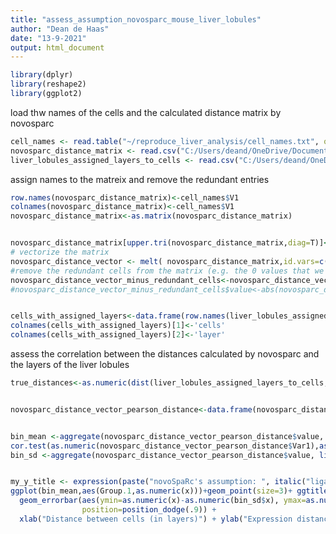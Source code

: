 ---
title: "assess_assumption_novosparc_mouse_liver_lobules"
author: "Dean de Haas"
date: "13-9-2021"
output: html_document
---

```{r setup, include=FALSE}
library(dplyr)
library(reshape2)
library(ggplot2)
```

load thw names of the cells and the calculated distance matrix by novosparc

```{r cars}
cell_names <- read.table("~/reproduce_liver_analysis/cell_names.txt", quote="\"", comment.char="")
novosparc_distance_matrix <- read.csv("C:/Users/deand/OneDrive/Documents/Liver_lobules/novosparc_files/normalized_mouse_liver_LR.csv", row.names=1)
liver_lobules_assigned_layers_to_cells <- read.csv("C:/Users/deand/OneDrive/Documents/Table_S1_completed/liver_lobules_assigned_layers_to_cells.txt", sep=";",row.names = 1)
```

assign names to the matreix and remove the redundant entries

```{r pressure, echo=FALSE}
row.names(novosparc_distance_matrix)<-cell_names$V1
colnames(novosparc_distance_matrix)<-cell_names$V1
novosparc_distance_matrix<-as.matrix(novosparc_distance_matrix)


novosparc_distance_matrix[upper.tri(novosparc_distance_matrix,diag=T)]<--1000000
# vectorize the matrix 
novosparc_distance_vector <- melt( novosparc_distance_matrix,id.vars=c('from','to'))
#remove the redundant cells from the matrix (e.g. the 0 values that we previously created)
novosparc_distance_vector_minus_redundant_cells<-novosparc_distance_vector[!(novosparc_distance_vector$value==-1000000),]
#novosparc_distance_vector_minus_redundant_cells$value<-abs(novosparc_distance_vector_minus_redundant_cells$value)


cells_with_assigned_layers<-data.frame(row.names(liver_lobules_assigned_layers_to_cells),liver_lobules_assigned_layers_to_cells$layer)
colnames(cells_with_assigned_layers)[1]<-'cells'
colnames(cells_with_assigned_layers)[2]<-'layer'
```

assess the correlation between the distances calculated by novosparc and the layers of the liver lobules

```{r setup, include=FALSE}
true_distances<-as.numeric(dist(liver_lobules_assigned_layers_to_cells,'euclidean'))


novosparc_distance_vector_pearson_distance<-data.frame(novosparc_distance_vector_minus_redundant_cells,true_distances)


bin_mean <-aggregate(novosparc_distance_vector_pearson_distance$value, list(novosparc_distance_vector_pearson_distance$true_distances), function(x) mean = mean(x)) 
cor.test(as.numeric(novosparc_distance_vector_pearson_distance$Var1),as.numeric(novosparc_distance_vector_pearson_distance$Var2),method='spearman')
bin_sd <-aggregate(novosparc_distance_vector_pearson_distance$value, list(novosparc_distance_vector_pearson_distance$true_distances), function(x) sd = sd(x))


my_y_title <- expression(paste("novoSpaRc's assumption: ", italic("ligand and receptor genes only")))
ggplot(bin_mean,aes(Group.1,as.numeric(x)))+geom_point(size=3)+ ggtitle(my_y_title)+geom_line(size=0.5)+
  geom_errorbar(aes(ymin=as.numeric(x)-as.numeric(bin_sd$x), ymax=as.numeric(x)+as.numeric(bin_sd$x)), width=.2,
                position=position_dodge(.9)) +
  xlab("Distance between cells (in layers)") + ylab("Expression distance")+scale_y_continuous( breaks=c(0.05,0.1,0.15,0.20,0.25,0.3,0.35,0.4,0.45,0.5,0.55,0.6,0.65,0.7,0.75,0.80,0.85))+theme(text = element_text(size = 16),axis.text.x = element_text( size=16),axis.text.y = element_text( size=16))  

```